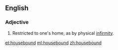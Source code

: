 ==English==

===Adjective===
{{en-adj|-}}

# Restricted to one's home, as by physical [[infirmity]].

[[et:housebound]]
[[ml:housebound]]
[[zh:housebound]]